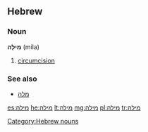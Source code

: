 ==Hebrew==
===Noun===
'''מִילָה''' (mila) {{g|f}}

# [[circumcision]]

===See also===
*[[מלה]]
[[Category:Hebrew nouns]]

[[es:מילה]]
[[he:מילה]]
[[lt:מילה]]
[[mg:מילה]]
[[pl:מילה]]
[[tr:מילה]]